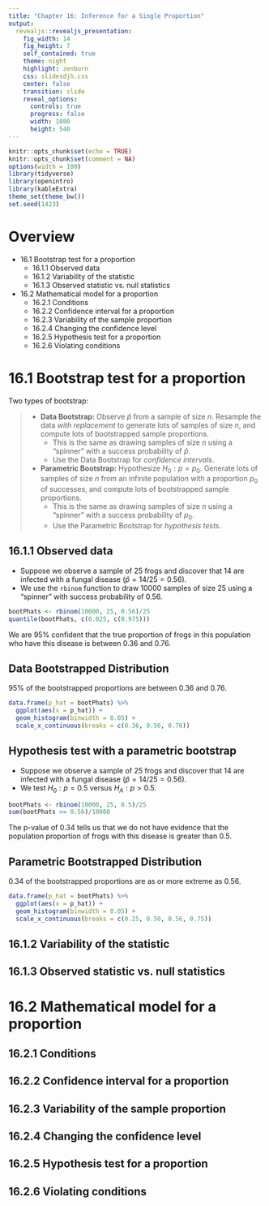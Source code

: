 ```yaml
---
title: "Chapter 16: Inference for a Single Proportion"
output: 
  revealjs::revealjs_presentation:
    fig_width: 14 
    fig_height: 7
    self_contained: true
    theme: night
    highlight: zenburn
    css: slidesdjh.css
    center: false
    transition: slide
    reveal_options:
      controls: true
      progress: false
      width: 1080
      height: 540
---
```


```r
knitr::opts_chunk$set(echo = TRUE)
knitr::opts_chunk$set(comment = NA)
options(width = 100)
library(tidyverse)
library(openintro)
library(kableExtra)
theme_set(theme_bw())
set.seed(1423)
```

# Overview

- 16.1 Bootstrap test for a proportion
    - 16.1.1 Observed data
    - 16.1.2 Variability of the statistic
    - 16.1.3 Observed statistic vs. null statistics
- 16.2 Mathematical model for a proportion
    - 16.2.1 Conditions
    - 16.2.2 Confidence interval for a proportion
    - 16.2.3 Variability of the sample proportion
    - 16.2.4 Changing the confidence level
    - 16.2.5 Hypothesis test for a proportion
    - 16.2.6 Violating conditions

# 16.1 Bootstrap test for a proportion

Two types of bootstrap:

>- **Data Bootstrap:** Observe $\hat{p}$ from a sample of size $n$. Resample the data *with replacement* to generate lots of samples of size $n$, and compute lots of bootstrapped sample proportions.
>    - This is the same as drawing samples of size $n$ using a "spinner" with a success probability of $\hat{p}$.
>    - Use the Data Bootstrap for *confidence intervals*.
>- **Parametric Bootstrap:** Hypothesize $H_0: p = p_0$. Generate lots of samples of size $n$ from an infinite population with a proportion $p_0$ of successes, and compute lots of bootstrapped sample proportions.
>    - This is the same as drawing samples of size $n$ using a "spinner" with a success probability of $p_0$.
>    - Use the Parametric Bootstrap for *hypothesis tests*.

## 16.1.1 Observed data

- Suppose we observe a sample of 25 frogs and discover that 14 are infected with a fungal disease ($\hat{p} = 14/25 = 0.56$). 
- We use the `rbinom` function to draw 10000 samples of size 25 using a "spinner" with success probability of 0.56.

```r
bootPhats <- rbinom(10000, 25, 0.56)/25
quantile(bootPhats, c(0.025, c(0.975)))
```

We are 95% confident that the true proportion of frogs in this population who have this disease is between 0.36 and 0.76.

## Data Bootstrapped Distribution

95% of the bootstrapped proportions are between 0.36 and 0.76.

```r
data.frame(p_hat = bootPhats) %>%
  ggplot(aes(x = p_hat)) +
  geom_histogram(binwidth = 0.05) +
  scale_x_continuous(breaks = c(0.36, 0.56, 0.76))
```

## Hypothesis test with a parametric bootstrap

- Suppose we observe a sample of 25 frogs and discover that 14 are infected with a fungal disease ($\hat{p} = 14/25 = 0.56$). 
- We test $H_0: p = 0.5$ versus $H_A: p>0.5$.

```r
bootPhats <- rbinom(10000, 25, 0.5)/25
sum(bootPhats >= 0.56)/10000
```

The p-value of 0.34 tells us that we do not have evidence that the population proportion of frogs with this disease is greater than 0.5.

## Parametric Bootstrapped Distribution

0.34 of the bootstrapped proportions are as or more extreme as 0.56.

```r
data.frame(p_hat = bootPhats) %>%
  ggplot(aes(x = p_hat)) +
  geom_histogram(binwidth = 0.05) +
  scale_x_continuous(breaks = c(0.25, 0.50, 0.56, 0.75))
```

## 16.1.2 Variability of the statistic
## 16.1.3 Observed statistic vs. null statistics

# 16.2 Mathematical model for a proportion
## 16.2.1 Conditions
## 16.2.2 Confidence interval for a proportion
## 16.2.3 Variability of the sample proportion
## 16.2.4 Changing the confidence level
## 16.2.5 Hypothesis test for a proportion
## 16.2.6 Violating conditions


